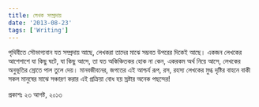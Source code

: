 ```yaml
---
title: লেখক সম্প্রদায়
date: '2013-08-23'
tags: ['Writing']
---
```


পৃথিবীতে সৌভাগ্যবান যত সম্প্রদায় আছে, লেখকরা তাদের মাঝে সম্ভবত উপরের দিকেই আছে। একজন লেখকের আশেপাশে যা কিছু ঘটে, যা কিছু আসে, তা যত অকিঞ্চিতকর হোক না কেন, একরকম অর্থ নিয়ে আসে, লেখকের অনুভূতির স্রোতে পাল তুলে দেয়। মানবজীবনের, জগতের এই আশ্চর্য রূপ, রস, রহস্য লেখকের মুগ্ধ দৃষ্টির বাহনে বাকী সকল মানুষের মাঝে সঞ্চারণ করার এই প্রক্রিয়া বোধ হয় স্রষ্টার অনেক পছন্দের!

প্রকাশঃ ২৩ আগষ্ট, ২০১৩